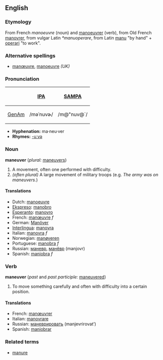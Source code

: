 == English ==
=== Etymology ===
From French ''manoeuvre'' (noun) and [[manoeuvrer]] (verb), from Old French  [[manovrer]], from vulgar Latin ''*manuoperare'', from Latin [[manu]] "by hand" + [[operari]] "to work".

===Alternative spellings===
*[[manœuvre]], [[manoeuvre]] ''(UK)''

===Pronunciation===
{| border=1 cellpadding=5
! !! [[w:International Phonetic Alphabet|IPA]] !! [[w:SAMPA|SAMPA]]
|-
! [[GenAm]]
| /məˈnuvɚ/ || /m@"nuv@`/
|}

*'''Hyphenation:''' ma·neu·ver
*'''Rhymes:''' [[Rhymes:English:-uːvə|-uːvə]]

=== Noun ===
'''maneuver''' (''plural:'' [[maneuvers]])
# A movement, often one performed with difficulty.
# ''(often plural)'' A large movement of military troops (e.g. ''The army was on maneuvers.'')

====Translations====
*Dutch: [[manoeuvre]]
*[[Ekspreso]]: [[manobro]]
*[[Esperanto]]: [[manovro]]
*French: [[manœuvre]] ''f''
*German: [[Manöver]]
*[[Interlingua]]: [[manovra]]
*Italian: [[manovra]] ''f''
*Norwegian: [[manøveren]]
*Portuguese: [[manobra]] ''f''
*Russian: [[маневр]], [[манёвр]] (manjovr)
*Spanish: [[maniobra]] ''f''

=== Verb ===
'''maneuver''' (''past'' and ''past participle:'' [[maneuvered]])
#To move something carefully and often with difficulty into a certain position.

====Translations====
*French: [[manœuvrer]]
*Italian: [[manovrare]]
*Russian: [[маневрировать]] (manjevrirovat’)
*Spanish: [[maniobrar]]

===Related terms===
*[[manure]]